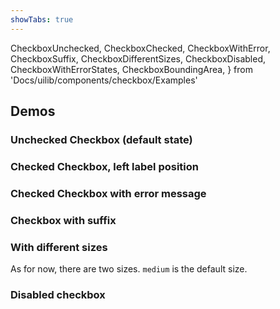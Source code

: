 ```yaml
---
showTabs: true
---
```


  CheckboxUnchecked,
  CheckboxChecked,
  CheckboxWithError,
  CheckboxSuffix,
  CheckboxDifferentSizes,
  CheckboxDisabled,
  CheckboxWithErrorStates,
  CheckboxBoundingArea,
} from 'Docs/uilib/components/checkbox/Examples'

## Demos

### Unchecked Checkbox (default state)

<CheckboxUnchecked />

### Checked Checkbox, left label position

<CheckboxChecked />

### Checked Checkbox with error message

<CheckboxWithError />

### Checkbox with suffix

<CheckboxSuffix />

### With different sizes

As for now, there are two sizes. `medium` is the default size.

<CheckboxDifferentSizes />

### Disabled checkbox

<CheckboxDisabled />

<VisibleWhenVisualTest>
  <CheckboxWithErrorStates />
  <CheckboxBoundingArea />
</VisibleWhenVisualTest>
